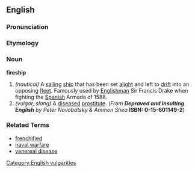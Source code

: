 ==English==
[[Category:English vulgarities]]

===Pronunciation===
{{substub}}

===Etymology===
{{substub}}

===Noun===
'''fireship'''

# ''(nautical)'' A [[sailing]] [[ship]] that has been set [[alight]] and left to [[drift]] into an opposing [[fleet]]. Famously used by [[Englishman]] Sir Francis Drake when fighting the [[Spanish]] Armada of 1588.
# ''(vulgar, slang)'' A [[disease]]d [[prostitute]]. (''From'' '''''Depraved and Insulting English''''' ''by Peter Novobatsky & Ammon Shea'' '''ISBN: 0-15-601149-2''')

===Related Terms===
* [[frenchified]]
* [[naval warfare]]
* [[venereal disease]]
